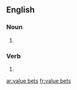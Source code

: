 ==English==

===Noun===
{{head|en|plural}}

# {{plural of|value bet|lang=en}}

===Verb===
{{head|en|verb form}}

# {{en-third-person singular of|value bet}}

[[ar:value bets]]
[[fr:value bets]]